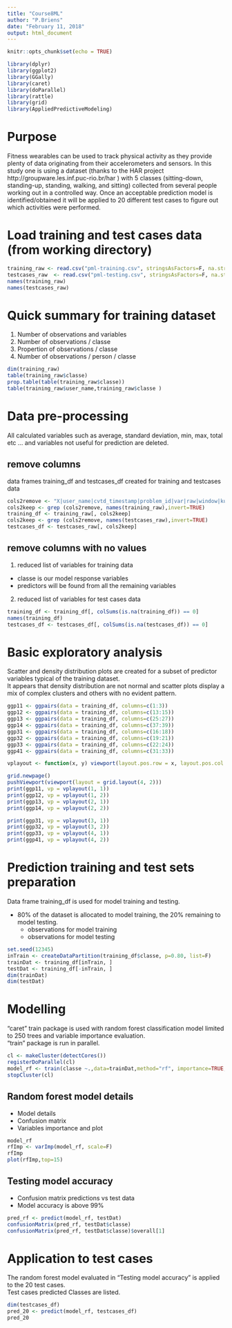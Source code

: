 ```yaml
---
title: "Course8ML"
author: "P.Briens"
date: "February 11, 2018"
output: html_document
---
```


```r
knitr::opts_chunk$set(echo = TRUE)
```

```r
library(dplyr)
library(ggplot2)
library(GGally)
library(caret)
library(doParallel)
library(rattle)
library(grid)
library(AppliedPredictiveModeling)
```

# Purpose
Fitness wearables can be used to track physical activity as they provide plenty of data originating from their accelerometers and sensors. 
In this study one is using a dataset (thanks to the HAR project http://groupware.les.inf.puc-rio.br/har ) with 5 classes (sitting-down, standing-up, standing, walking, and sitting) collected from several people working out in a controlled way.
Once an acceptable prediction model is identified/obtained it will be applied to 20 different test cases to figure out which activities were performed.

# Load training and test cases data (from working directory)
```r
training_raw <- read.csv("pml-training.csv", stringsAsFactors=F, na.strings = c("", "NA", "#DIV/0!"))
testcases_raw  <- read.csv("pml-testing.csv", stringsAsFactors=F, na.strings = c("", "NA", "#DIV/0!"))
names(training_raw)
names(testcases_raw)
```

# Quick summary for training dataset
1. Number of observations and variables
2. Number of observations / classe
3. Propertion of observations / classe
4. Number of observations / person / classe
```r
dim(training_raw)
table(training_raw$classe)
prop.table(table(training_raw$classe))
table(training_raw$user_name,training_raw$classe )
```

# Data pre-processing
All calculated variables such as average, standard deviation, min, max, total etc ... and variables not useful for prediction are deleted.

## remove columns
data frames training_df and testcases_df created for training and testcases data
```r
cols2remove <- "X|user_name|cvtd_timestamp|problem_id|var|raw|window|kurtosis|skewness|stddev|avg|total|max|min|problem_id"
cols2keep <- grep (cols2remove, names(training_raw),invert=TRUE)
training_df <- training_raw[, cols2keep]
cols2keep <- grep (cols2remove, names(testcases_raw),invert=TRUE)
testcases_df <- testcases_raw[, cols2keep]
```

## remove  columns with no values
1. reduced list of variables for training data 
  + classe is our model response variables
  + predictors will be found from all the remaining variables
2. reduced list of variables for test cases data
```r
training_df <- training_df[, colSums(is.na(training_df)) == 0]
names(training_df)
testcases_df <- testcases_df[, colSums(is.na(testcases_df)) == 0]
```

# Basic exploratory analysis
Scatter and density distribution  plots are created for a subset of predictor variables typical of the training dataset.  
It appears that density distribution are not normal and scatter plots display a mix of complex clusters and others with no evident pattern.
```r
ggp11 <- ggpairs(data = training_df, columns=c(1:3))
ggp12 <- ggpairs(data = training_df, columns=c(13:15))
ggp13 <- ggpairs(data = training_df, columns=c(25:27))
ggp14 <- ggpairs(data = training_df, columns=c(37:39))
ggp31 <- ggpairs(data = training_df, columns=c(16:18))
ggp32 <- ggpairs(data = training_df, columns=c(19:21))
ggp33 <- ggpairs(data = training_df, columns=c(22:24))
ggp41 <- ggpairs(data = training_df, columns=c(31:33))

vplayout <- function(x, y) viewport(layout.pos.row = x, layout.pos.col = y)

grid.newpage()
pushViewport(viewport(layout = grid.layout(4, 2)))
print(ggp11, vp = vplayout(1, 1))
print(ggp12, vp = vplayout(1, 2))
print(ggp13, vp = vplayout(2, 1))
print(ggp14, vp = vplayout(2, 2))

print(ggp31, vp = vplayout(3, 1))
print(ggp32, vp = vplayout(3, 2))
print(ggp33, vp = vplayout(4, 1))
print(ggp41, vp = vplayout(4, 2))
```

# Prediction training and test sets preparation
Data frame training_df is used for model training and testing.  

* 80% of the dataset is allocated to model training, the 20% remaining to model testing.
    + observations for model training
    + observations for model testing

```r
set.seed(12345)
inTrain <- createDataPartition(training_df$classe, p=0.80, list=F)
trainDat <- training_df[inTrain, ]
testDat <- training_df[-inTrain, ]
dim(trainDat)
dim(testDat)
```

# Modelling
"caret" train package is used with random forest classification model limited to 250 trees and variable importance evaluation.  
"train" package is run in parallel.  

```r
cl <- makeCluster(detectCores())
registerDoParallel(cl)
model_rf <- train(classe ~.,data=trainDat,method="rf", importance=TRUE, ntree=250)
stopCluster(cl)
```

## Random forest model details
+ Model details
+ Confusion matrix
+ Variables importance and plot

```r
model_rf
rfImp <- varImp(model_rf, scale=F)
rfImp
plot(rfImp,top=15)
```

## Testing model accuracy
+ Confusion matrix predictions vs test data
+ Model accuracy is above 99%

```r
pred_rf <- predict(model_rf, testDat)
confusionMatrix(pred_rf, testDat$classe)
confusionMatrix(pred_rf, testDat$classe)$overall[1]
```

# Application to test cases
The random forest model evaluated in "Testing model accuracy" is applied to the 20 test cases.    
Test cases predicted Classes are listed.  

```r
dim(testcases_df)
pred_20 <- predict(model_rf, testcases_df)
pred_20
```
